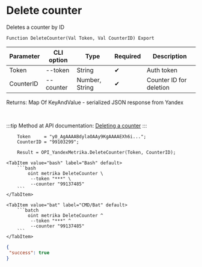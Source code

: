 ﻿---
sidebar_position: 4
---


# Delete counter
 Deletes a counter by ID



`Function DeleteCounter(Val Token, Val CounterID) Export`

  | Parameter | CLI option | Type | Required | Description |
  |-|-|-|-|-|
  | Token | --token | String | &#x2714; | Auth token |
  | CounterID | --counter | Number, String | &#x2714; | Counter ID for deletion |

  
  Returns:  Map Of KeyAndValue - serialized JSON response from Yandex

<br/>

:::tip
Method at API documentation: [Deleting a counter](https://yandex.ru/dev/metrika/en/management/openapi/counter/deleteCounter)
:::
<br/>


```bsl title="1C:Enterprise/OneScript code example"
    Token     = "y0_AgAAAABdylaOAAy9KgAAAAEXh6i...";
    CounterID = "99103299";

    Result = OPI_YandexMetrika.DeleteCounter(Token, CounterID);
```
 

 <Tabs>
  
    <TabItem value="bash" label="Bash" default>
        ```bash
            oint metrika DeleteCounter \
             --token "***" \
             --counter "99137485"
        ```
    </TabItem>
  
    <TabItem value="bat" label="CMD/Bat" default>
        ```batch
            oint metrika DeleteCounter ^
             --token "***" ^
             --counter "99137485"
        ```
    </TabItem>
</Tabs>


```json title="Result"
{
 "success": true
}
```
